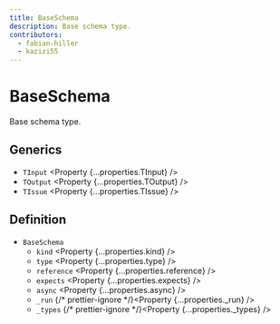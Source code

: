 ```yaml
---
title: BaseSchema
description: Base schema type.
contributors:
  - fabian-hiller
  - kazizi55
---
```



# BaseSchema

Base schema type.

## Generics

- `TInput` <Property {...properties.TInput} />
- `TOutput` <Property {...properties.TOutput} />
- `TIssue` <Property {...properties.TIssue} />

## Definition

- `BaseSchema`
  - `kind` <Property {...properties.kind} />
  - `type` <Property {...properties.type} />
  - `reference` <Property {...properties.reference} />
  - `expects` <Property {...properties.expects} />
  - `async` <Property {...properties.async} />
  - `_run` {/* prettier-ignore */}<Property {...properties._run} />
  - `_types` {/* prettier-ignore */}<Property {...properties._types} />
